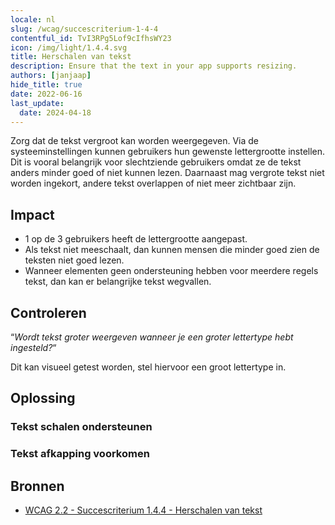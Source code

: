 ```yaml
---
locale: nl
slug: /wcag/succescriterium-1-4-4
contentful_id: TvI3RPg5Lof9cIfhsWY23
icon: /img/light/1.4.4.svg
title: Herschalen van tekst
description: Ensure that the text in your app supports resizing.
authors: [janjaap]
hide_title: true
date: 2022-06-16
last_update:
  date: 2024-04-18
---
```


<Hero
  title="Herschalen van tekst"
  image="/img/light/1.4.4.svg"
  alt="WCAG 1.4.4 - Logo"
  prefix="Succescriterium 1.4.4"
  suffix="Niveau AA"
/>

Zorg dat de tekst vergroot kan worden weergegeven. Via de systeeminstellingen kunnen gebruikers hun gewenste lettergrootte instellen. Dit is vooral belangrijk voor slechtziende gebruikers omdat ze de tekst anders minder goed of niet kunnen lezen. Daarnaast mag vergrote tekst niet worden ingekort, andere tekst overlappen of niet meer zichtbaar zijn.

## Impact

- 1 op de 3 gebruikers heeft de lettergrootte aangepast.
- Als tekst niet meeschaalt, dan kunnen mensen die minder goed zien de teksten niet goed lezen.
- Wanneer elementen geen ondersteuning hebben voor meerdere regels tekst, dan kan er belangrijke tekst wegvallen.

## Controleren

“*Wordt tekst groter weergeven wanneer je een groter lettertype hebt ingesteld?*“

Dit kan visueel getest worden, stel hiervoor een groot lettertype in.

## Oplossing

### Tekst schalen ondersteunen

<CodeSample id="text-scale" locale="nl"/>

### Tekst afkapping voorkomen

<CodeSample id="text-truncation" locale="nl"/>

## Bronnen

- [WCAG 2.2 - Succescriterium 1.4.4 - Herschalen van tekst](https://www.w3.org/Translations/WCAG22-nl/#herschalen-van-tekst)
